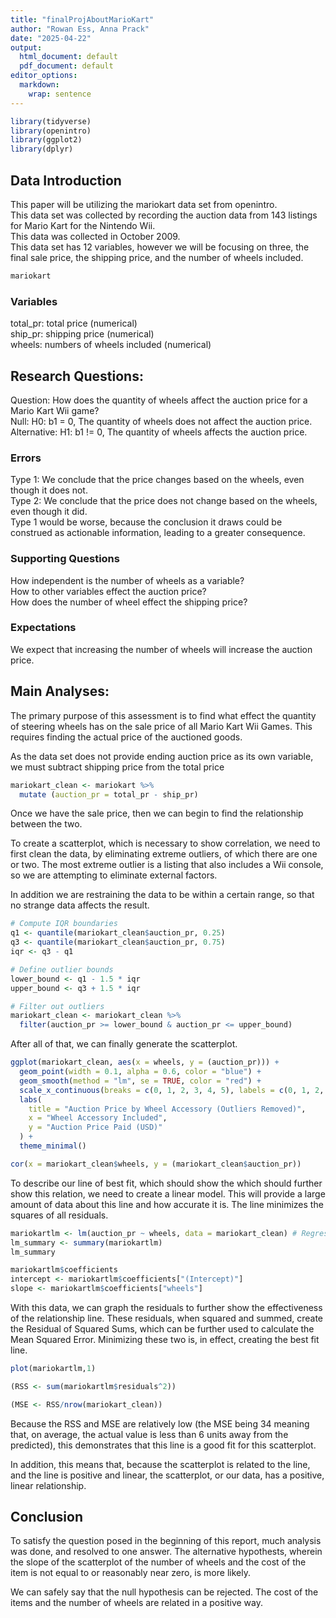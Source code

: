 ```yaml
---
title: "finalProjAboutMarioKart"
author: "Rowan Ess, Anna Prack"
date: "2025-04-22"
output:
  html_document: default
  pdf_document: default
editor_options:
  markdown:
    wrap: sentence
---
```


```r
library(tidyverse)
library(openintro)
library(ggplot2)
library(dplyr)
```

## Data Introduction

This paper will be utilizing the mariokart data set from openintro.\
This data set was collected by recording the auction data from 143 listings for Mario Kart for the Nintendo Wii.\
This data was collected in October 2009.\
This data set has 12 variables, however we will be focusing on three, the final sale price, the shipping price, and the number of wheels included.\

```r
mariokart
```

### Variables

total_pr: total price (numerical)\
ship_pr: shipping price (numerical)\
wheels: numbers of wheels included (numerical)\

## Research Questions:

Question: How does the quantity of wheels affect the auction price for a Mario Kart Wii game?\
Null: H0: b1 = 0, The quantity of wheels does not affect the auction price.\
Alternative: H1: b1 !=
0, The quantity of wheels affects the auction price.\

### Errors

Type 1: We conclude that the price changes based on the wheels, even though it does not.\
Type 2: We conclude that the price does not change based on the wheels, even though it did.\
Type 1 would be worse, because the conclusion it draws could be construed as actionable information, leading to a greater consequence.\

### Supporting Questions

How independent is the number of wheels as a variable?\
How to other variables effect the auction price?\
How does the number of wheel effect the shipping price?\

### Expectations

We expect that increasing the number of wheels will increase the auction price.\

## Main Analyses:

The primary purpose of this assessment is to find what effect the quantity of steering wheels has on the sale price of all Mario Kart Wii Games.
This requires finding the actual price of the auctioned goods.\

As the data set does not provide ending auction price as its own variable, we must subtract shipping price from the total price\
```r
mariokart_clean <- mariokart %>%
  mutate (auction_pr = total_pr - ship_pr)

```

Once we have the sale price, then we can begin to find the relationship between the two.\

To create a scatterplot, which is necessary to show correlation, we need to first clean the data, by eliminating extreme outliers, of which there are one or two.
The most extreme outlier is a listing that also includes a Wii console, so we are attempting to eliminate external factors.\

In addition we are restraining the data to be within a certain range, so that no strange data affects the result.\

```r

# Compute IQR boundaries
q1 <- quantile(mariokart_clean$auction_pr, 0.25)
q3 <- quantile(mariokart_clean$auction_pr, 0.75)
iqr <- q3 - q1

# Define outlier bounds
lower_bound <- q1 - 1.5 * iqr
upper_bound <- q3 + 1.5 * iqr

# Filter out outliers
mariokart_clean <- mariokart_clean %>%
  filter(auction_pr >= lower_bound & auction_pr <= upper_bound)

```

After all of that, we can finally generate the scatterplot.\

```r
ggplot(mariokart_clean, aes(x = wheels, y = (auction_pr))) +
  geom_point(width = 0.1, alpha = 0.6, color = "blue") +
  geom_smooth(method = "lm", se = TRUE, color = "red") +
  scale_x_continuous(breaks = c(0, 1, 2, 3, 4, 5), labels = c(0, 1, 2, 3, 4, 5)) +
  labs(
    title = "Auction Price by Wheel Accessory (Outliers Removed)",
    x = "Wheel Accessory Included",
    y = "Auction Price Paid (USD)"
  ) +
  theme_minimal()


```

```r
cor(x = mariokart_clean$wheels, y = (mariokart_clean$auction_pr))
```

To describe our line of best fit, which should show the which should further show this relation, we need to create a linear model.
This will provide a large amount of data about this line and how accurate it is.
The line minimizes the squares of all residuals.\

```r
mariokartlm <- lm(auction_pr ~ wheels, data = mariokart_clean) # Regress y on x, or symbolically, y ~ x
lm_summary <- summary(mariokartlm)
lm_summary
```

```r
mariokartlm$coefficients
intercept <- mariokartlm$coefficients["(Intercept)"]
slope <- mariokartlm$coefficients["wheels"] 
```

With this data, we can graph the residuals to further show the effectiveness of the relationship line.
These residuals, when squared and summed, create the Residual of Squared Sums, which can be further used to calculate the Mean Squared Error.
Minimizing these two is, in effect, creating the best fit line.\

```r
plot(mariokartlm,1)
```

```r
(RSS <- sum(mariokartlm$residuals^2))
```

```r
(MSE <- RSS/nrow(mariokart_clean))
```

Because the RSS and MSE are relatively low (the MSE being 34 meaning that, on average, the actual value is less than 6 units away from the predicted), this demonstrates that this line is a good fit for this scatterplot.\

In addition, this means that, because the scatterplot is related to the line, and the line is positive and linear, the scatterplot, or our data, has a positive, linear relationship.\

## Conclusion

To satisfy the question posed in the beginning of this report, much analysis was done, and resolved to one answer.
The alternative hypothests, wherein the slope of the scatterplot of the number of wheels and the cost of the item is not equal to or reasonably near zero, is more likely.\

We can safely say that the null hypothesis can be rejected. The cost of the items and the number of wheels are related in a positive way.\
